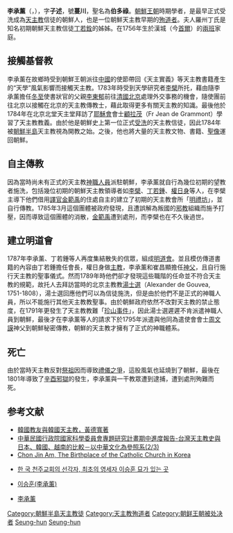 {{東亞男性歷史人物
|名稱 =李承薰
|身份 =學者、[[朝鮮半島|朝鮮半島]]首位[[天主教|天主教]][[平信徒|平信徒]]
|國家 =[[朝鮮王朝|朝鮮國]]
|時代 =
|主君 =
|屆數 =
|最高職務 =平澤縣監
|前任 = 
|繼任 = 
|圖片名稱 =
|圖片大小 =200px
|圖片說明 =李承薰畫像
|姓 =
|名 =
|姓名 =李承薰
|字 =子述
|名乘 =<!--琉球士族用-->
|封爵 =
|封號 =
|位階 =[[從六品|從六品]]
|本貫 =[[平昌李氏|平昌李氏]]
|別名 =
|號 =蔓川
|其他名號 =聖名：[[伯多祿|伯多祿]]（Peter）
|出生日期 =1756年
|出生地點 =[[File:Flag_of_Korea_1882.svg|25px]] [[朝鮮王朝|朝鮮王朝]][[漢城|漢城]]
|婚年 =
|逝世年 =1801年4月8日
|逝世地 =[[File:Flag_of_Korea_1882.svg|25px]] [[朝鮮王朝|朝鮮王朝]]漢城
|諡號 =
|墓葬 =
|祠廟 =
|父親 =[[李東郁|李東郁]]
|嫡母 =
|母親 =驪州李氏（父[[李用休|李用休]]）
|妻 =羅州丁氏
|妻之父 =[[丁載遠|丁載遠]]
|妻之嫡母 =
|兄弟 =李致薰
|姊妹 =
|子 =[[李身逵|李身逵]]<br>[[李宅逵|李宅逵]]
|女 =
|其他親屬 =[[舅父|舅父]]：[[李家煥|李家煥]]<br>[[妻舅|妻舅]]：[[丁若銓|丁若銓]]<br>[[丁若鉉|丁若鉉]]<br>[[丁若鍾|丁若鍾]]<br>[[丁若鏞|丁若鏞]]
|出身 =*正祖四年庚子式年試[[進士|進士]]三等四十八位
|功名 = 
|經歷 =*正祖十三年蔭補從六品平澤縣監
|著作 =*《蔓川遺稿》
|注釋 =
}}
{{korean
 | hangul     = 이승훈
 | hanja      = 李承薰
 | rr         = I Seunghun
 | mr         = Yi Sŭnghun}}
'''李承薰'''（{{lang-ko|'''이승훈'''}}，{{bd|1756年||1801年||catIdx=Yi, Seung-hun}}），字'''子述'''，號'''蔓川'''，聖名為'''伯多祿'''。[[朝鮮王朝|朝鮮王朝]]時期學者，是最早正式受洗成為[[天主教|天主教]]信徒的朝鮮人，也是一位朝鮮天主教早期的[[殉道者|殉道者]]。夫人羅州丁氏是知名初期朝鮮天主教信徒[[丁若銓|丁若銓]]的姊姊。在1756年生於漢城（今[[首爾|首爾]]）的[[兩班|兩班]]家庭。

==接觸基督教==
李承薰在故鄉時受到朝鮮王朝派往[[中國|中國]]的使節帶回《天主實義》等天主教書籍產生的“天學”風氣影響而接觸天主教。1783年時受到天學研究者[[李檗|李檗]]所托，藉由隨李承薰擔任[[冬至|冬至]]使書狀官的父親[[李東郁|李東郁]]前往[[清朝|清國]][[北京|北京]]處理外交事務的機會，隨使團前往北京以接觸在北京的天主教傳教士，藉此取得更多有關天主教的知識。最後他於1784年在北京北堂天主堂拜訪了[[耶穌會|耶穌會]]會士[[顧拉茂|顧拉茂]]（Fr Jean de Grammont）學習了天主教教義。由於他是朝鮮史上第一位正式[[受洗|受洗]]的天主教信徒，因此1784年被[[朝鮮半島|朝鮮半島]]天主教視為開教之始。之後，他也將大量的天主教文物、書籍、[[聖像|聖像]]運回朝鮮。

==自主傳教==
因為當時尚未有正式的天主教[[神職人員|神職人員]]派駐朝鮮，李承薰就自行為幾位初期的望教者施洗，包括幾位初期的朝鮮天主教領導者如[[李檗|李檗]]、[[丁若鍾|丁若鍾]]、[[權日身|權日身]]等人，在李檗主導下他們借用[[譯官|譯官]][[金範禹|金範禹]]的住處自主的建立了初期的天主教會所「[[明禮坊|明禮坊]]」，並自行傳教。1785年3月這個團體被政府發現，且遭誤解為叛國的[[邪教|邪教]]組織而施予打壓，因而導致這個團體的消散，[[金範禹|金範禹]]遭到處刑，而李檗也在不久後過世。

==建立明道會==
1787年李承薰、丁若鍾等人再度集結散失的信眾，組成[[明道會|明道會]]。並且模仿傳道書籍的內容由丁若鍾擔任會長，權日身做[[主教|主教]]，李承薰和崔昌顯擔任[[神父|神父]]，且自行施行天主教的聖事儀式。然而1789年時他們卻才發現這些職階的任命並不符合天主教的規範，故托人去拜訪當時的北京主教教[[湯士選|湯士選]]（Alexander de Gouvea, 1751-1808），湯士選回應他們可以為信徒施洗，但是由於他們不是正式的神職人員，所以不能施行其他天主教教聖事。由於朝鮮政府依然不改對天主教的禁止態度，在1791年更發生了天主教教難「[[辛亥迫害|珍山事件]]」，因此湯士選遲遲不肯派遣神職人員到朝鮮，最後才在李承薰等人的請求下於1795年派遣與他同為遣使會會士[[周文謨_(清朝)|周文謨]]神父到朝鮮秘密傳教，朝鮮的天主教才擁有了正式的神職體系。

==死亡==
由於當時天主教反對[[祭祖|祭祖]]因而導致[[禮儀之爭|禮儀之爭]]，這股風氣也延燒到了朝鮮，最後在1801年導致了[[辛酉邪獄|辛酉邪獄]]的發生，李承薰與一干教眾遭到逮捕，遭到處刑殉難而死。

== 参考文献 ==
{{Reflist}}
* [https://web.archive.org/web/20140416183654/http://218.188.3.99/Archive/periodical/ct/CT064/CT064L.htm 韓國教友與韓國天主教，黃德寬著]
* [http://ntur.lib.ntu.edu.tw/bitstream/246246/79192/1/952411H002019.pdf 中華民國行政院國家科學委員會專題研究計畫期中進度報告-台灣天主教史與日本、韓國、越南的比較－以中華文化為參照系(2/3)] {{Wayback|url=http://ntur.lib.ntu.edu.tw/bitstream/246246/79192/1/952411H002019.pdf |date=20210306025115 }}
* [https://web.archive.org/web/20050213082150/http://chonjinam.or.kr/english/ Chon Jin Am, The Birthplace of the Catholic Church in Korea]{{en}}
* {{ko}} [http://home.cainchon.or.kr/mansu1/lee2.htm 한 국 천주교회의 선각자, 최초의 영세자 이승훈 묘가 있는 곳]{{Dead link|date=2020年1月 |bot=InternetArchiveBot |fix-attempted=yes }}
* {{ko}} [http://koreandb.nate.com/history/people/detail?sn=1291 이승훈(李承薰)]{{dead link|date=2018年3月 |bot=InternetArchiveBot |fix-attempted=yes }}
* {{ko}} [http://people.aks.ac.kr/front/tabCon/ppl/pplView.aks?pplId=PPL_6JOc_A1756_1_0009932 李承薰] {{Wayback|url=http://people.aks.ac.kr/front/tabCon/ppl/pplView.aks?pplId=PPL_6JOc_A1756_1_0009932 |date=20190519101645 }}


{{DEFAULTSORT:Yi, Seung-hun}}
[[Category:朝鮮半島天主教徒|Category:朝鮮半島天主教徒]]
[[Category:天主教殉道者|Category:天主教殉道者]]
[[Category:朝鲜王朝被处决者|Category:朝鲜王朝被处决者]]
[[Category:平昌李氏|Seung-hun]]
[[Category:李姓|Seung-hun]]